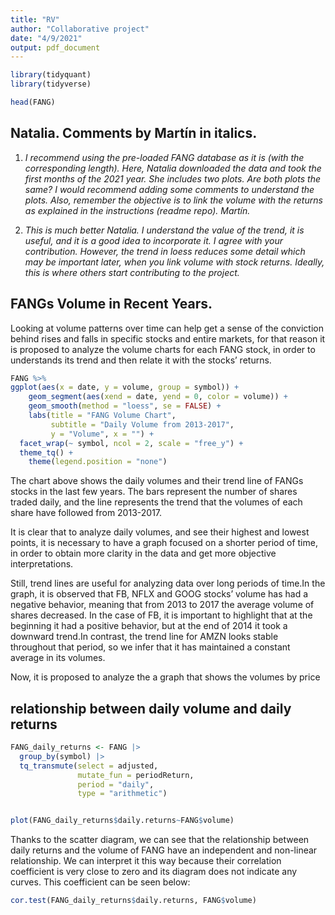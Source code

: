 ```yaml
---
title: "RV"
author: "Collaborative project"
date: "4/9/2021"
output: pdf_document
---
```


```r
library(tidyquant)
library(tidyverse)
```

```r
head(FANG)
```

## Natalia. Comments by Martín in italics.

1. *I recommend using the pre-loaded FANG database as it is (with the corresponding length). Here, Natalia downloaded the data and took the first months of the 2021 year. She includes two plots. Are both plots the same? I would recommend adding some comments to understand the plots. Also, remember the objective is to link the volume with the returns as explained in the instructions (readme repo). Martín.*

2. *This is much better Natalia. I understand the value of the trend, it is useful, and it is a good idea to incorporate it. I agree with your contribution. However, the trend in loess reduces some detail which may be important later, when you link volume with stock returns. Ideally, this is where others start contributing to the project.*

## FANGs Volume in Recent Years.

Looking at volume patterns over time can help get a sense of the conviction behind rises and falls in specific stocks and entire markets, for that reason it is proposed to analyze the volume charts for each FANG stock, in order to understands its trend and then relate it with the stocks' returns.

```r
FANG %>%
ggplot(aes(x = date, y = volume, group = symbol)) +
    geom_segment(aes(xend = date, yend = 0, color = volume)) + 
    geom_smooth(method = "loess", se = FALSE) +
    labs(title = "FANG Volume Chart", 
         subtitle = "Daily Volume from 2013-2017", 
         y = "Volume", x = "") +
  facet_wrap(~ symbol, ncol = 2, scale = "free_y") +  
  theme_tq() +
    theme(legend.position = "none") 
```
The chart above shows the daily volumes and their trend line of FANGs stocks in the last few years. The bars represent the number of shares traded daily, and the line represents the trend that the volumes of each share have followed from 2013-2017.

It is clear that to analyze daily volumes, and see their highest and lowest points, it is necessary to have a graph focused on a shorter period of time, in order to obtain more clarity in the data and get more objective interpretations.

Still, trend lines are useful for analyzing data over long periods of time.In the graph, it is observed that FB, NFLX and GOOG stocks' volume has had a negative behavior, meaning that from 2013 to 2017 the average volume of shares decreased. In the case of FB, it is important to highlight that at the beginning it had a positive behavior, but at the end of 2014 it took a downward trend.In contrast, the trend line for AMZN looks stable throughout that period, so we infer that it has maintained a constant average in its volumes.

Now, it is proposed to analyze the a graph that shows the volumes by price

## relationship between daily volume and daily returns

```r

FANG_daily_returns <- FANG |>
  group_by(symbol) |>
  tq_transmute(select = adjusted,
               mutate_fun = periodReturn,
               period = "daily",
               type = "arithmetic")


plot(FANG_daily_returns$daily.returns~FANG$volume)


```

Thanks to the scatter diagram, we can see that the relationship between daily returns and the volume of FANG have an independent and non-linear relationship. We can interpret it this way because their correlation coefficient is very close to zero and its diagram does not indicate any curves. This coefficient can be seen below:

```r

cor.test(FANG_daily_returns$daily.returns, FANG$volume)
```



